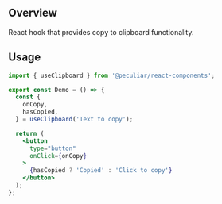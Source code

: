 
<Meta title="Hooks/useClipboard" />

## Overview

React hook that provides copy to clipboard functionality.

## Usage

```jsx
import { useClipboard } from '@peculiar/react-components';

export const Demo = () => {
  const {
    onCopy,
    hasCopied,
  } = useClipboard('Text to copy');

  return (
    <button
      type="button"
      onClick={onCopy}
    >
      {hasCopied ? 'Copied' : 'Click to copy'}
    </button>
  );
};
```

